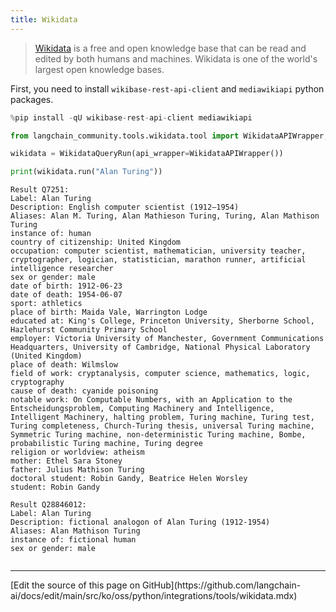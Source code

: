 ```yaml
---
title: Wikidata
---
```


>[Wikidata](https://wikidata.org/) is a free and open knowledge base that can be read and edited by both humans and machines. Wikidata is one of the world's largest open knowledge bases.

First, you need to install `wikibase-rest-api-client` and `mediawikiapi` python packages.

```python
%pip install -qU wikibase-rest-api-client mediawikiapi
```

```python
from langchain_community.tools.wikidata.tool import WikidataAPIWrapper, WikidataQueryRun

wikidata = WikidataQueryRun(api_wrapper=WikidataAPIWrapper())

print(wikidata.run("Alan Turing"))
```

```output
Result Q7251:
Label: Alan Turing
Description: English computer scientist (1912–1954)
Aliases: Alan M. Turing, Alan Mathieson Turing, Turing, Alan Mathison Turing
instance of: human
country of citizenship: United Kingdom
occupation: computer scientist, mathematician, university teacher, cryptographer, logician, statistician, marathon runner, artificial intelligence researcher
sex or gender: male
date of birth: 1912-06-23
date of death: 1954-06-07
sport: athletics
place of birth: Maida Vale, Warrington Lodge
educated at: King's College, Princeton University, Sherborne School, Hazlehurst Community Primary School
employer: Victoria University of Manchester, Government Communications Headquarters, University of Cambridge, National Physical Laboratory (United Kingdom)
place of death: Wilmslow
field of work: cryptanalysis, computer science, mathematics, logic, cryptography
cause of death: cyanide poisoning
notable work: On Computable Numbers, with an Application to the Entscheidungsproblem, Computing Machinery and Intelligence, Intelligent Machinery, halting problem, Turing machine, Turing test, Turing completeness, Church-Turing thesis, universal Turing machine, Symmetric Turing machine, non-deterministic Turing machine, Bombe, probabilistic Turing machine, Turing degree
religion or worldview: atheism
mother: Ethel Sara Stoney
father: Julius Mathison Turing
doctoral student: Robin Gandy, Beatrice Helen Worsley
student: Robin Gandy

Result Q28846012:
Label: Alan Turing
Description: fictional analogon of Alan Turing (1912-1954)
Aliases: Alan Mathison Turing
instance of: fictional human
sex or gender: male
```

```python

```

---

<Callout icon="pen-to-square" iconType="regular">
  [Edit the source of this page on GitHub](https://github.com/langchain-ai/docs/edit/main/src/ko/oss/python/integrations/tools/wikidata.mdx)
</Callout>
